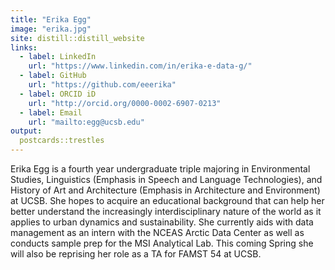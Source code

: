 ```yaml
---
title: "Erika Egg"
image: "erika.jpg"
site: distill::distill_website
links:
  - label: LinkedIn
    url: "https://www.linkedin.com/in/erika-e-data-g/"
  - label: GitHub
    url: "https://github.com/eeerika"
  - label: ORCID iD
    url: "http://orcid.org/0000-0002-6907-0213"
  - label: Email
    url: "mailto:egg@ucsb.edu"
output:
  postcards::trestles
---
```

 
Erika Egg is a fourth year undergraduate triple majoring in Environmental Studies, Linguistics (Emphasis in Speech and Language Technologies), and History of Art and Architecture (Emphasis in Architecture and Environment) at UCSB. She hopes to acquire an educational background that can help her better understand the increasingly interdisciplinary nature of the world as it applies to urban dynamics and sustainability. She currently aids with data management as an intern with the NCEAS Arctic Data Center as well as conducts sample prep for the MSI Analytical Lab. This coming Spring she will also be reprising her role as a TA for FAMST 54 at UCSB.
